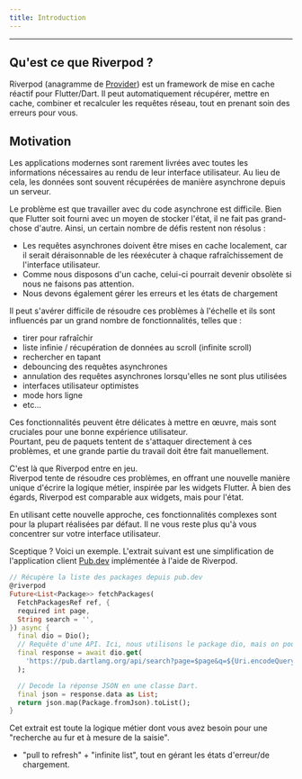 ```yaml
---
title: Introduction
---
```


---

## Qu'est ce que Riverpod ?

Riverpod (anagramme de [Provider](https://pub.dev/packages/provider)) est un
framework de mise en cache réactif pour Flutter/Dart. Il peut automatiquement
récupérer, mettre en cache, combiner et recalculer les requêtes réseau, tout 
en prenant soin des erreurs pour vous.

## Motivation

Les applications modernes sont rarement livrées avec toutes les informations
nécessaires au rendu de leur interface utilisateur. Au lieu de cela, les données
sont souvent récupérées de manière asynchrone depuis un serveur.

Le problème est que travailler avec du code asynchrone est difficile.
Bien que Flutter soit fourni avec un moyen de stocker l'état, il ne fait 
pas grand-chose d'autre. Ainsi, un certain nombre de défis restent non résolus :

- Les requêtes asynchrones doivent être mises en cache localement, car il serait 
déraisonnable de les réexécuter à chaque rafraîchissement de l'interface utilisateur.
- Comme nous disposons d'un cache, celui-ci pourrait devenir obsolète si nous ne 
faisons pas attention.
- Nous devons également gérer les erreurs et les états de chargement

Il peut s'avérer difficile de résoudre ces problèmes à l'échelle et ils sont 
influencés par un grand nombre de fonctionnalités, telles que :

- tirer pour rafraîchir
- liste infinie / récupération de données au scroll (infinite scroll)
- rechercher en tapant
- debouncing des requêtes asynchrones
- annulation des requêtes asynchrones lorsqu'elles ne sont plus utilisées
- interfaces utilisateur optimistes
- mode hors ligne
- etc...

Ces fonctionnalités peuvent être délicates à mettre en œuvre, mais sont cruciales pour 
une bonne expérience utilisateur.  
Pourtant, peu de paquets tentent de s'attaquer directement à ces problèmes, et une grande 
partie du travail doit être fait manuellement.

C'est là que Riverpod entre en jeu.  
Riverpod tente de résoudre ces problèmes, en offrant une nouvelle manière unique d'écrire 
la logique métier, inspirée par les widgets Flutter.
À bien des égards, Riverpod est comparable aux widgets, mais pour l'état.

En utilisant cette nouvelle approche, ces fonctionnalités complexes sont pour la plupart réalisées par défaut.
Il ne vous reste plus qu'à vous concentrer sur votre interface utilisateur.

Sceptique ? Voici un exemple. L'extrait suivant est une simplification de l'application client [Pub.dev](https://github.com/rrousselGit/riverpod/tree/master/examples/pub)
implémentée à l'aide de Riverpod.

```dart
// Récupère la liste des packages depuis pub.dev
@riverpod
Future<List<Package>> fetchPackages(
  FetchPackagesRef ref, {
  required int page,
  String search = '',
}) async {
  final dio = Dio();
  // Requête d'une API. Ici, nous utilisons le package dio, mais on pourrait utiliser n'importe quoi d'autre.
  final response = await dio.get(
    'https://pub.dartlang.org/api/search?page=$page&q=${Uri.encodeQueryComponent(search)}',
  );

  // Decode la réponse JSON en une classe Dart.
  final json = response.data as List;
  return json.map(Package.fromJson).toList();
}
```

Cet extrait est toute la logique métier dont vous avez besoin pour une 
"recherche au fur et à mesure de la saisie".
+ "pull to refresh" + "infinite list", tout en gérant les états d'erreur/de chargement.
